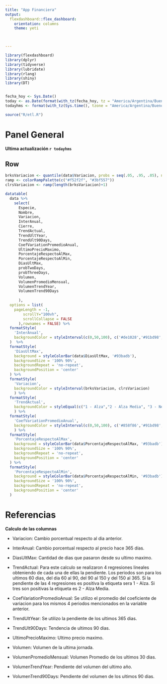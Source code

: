 ```yaml
---
title: "App Financiera"
output: 
  flexdashboard::flex_dashboard:
    orientation: columns
    theme: yeti
    


---
```


<style>

.navbar-inverse {
    background-color: #000000;
    border-color: #5d5d5d;
}

.navbar-inverse .navbar-nav>li>a:focus {
    color: #f3f3f3;
    background-color: transparent;
}

.navbar-inverse .navbar-nav>.active>a, .navbar-inverse .navbar-nav>.active>a:hover, .navbar-inverse .navbar-nav>.active>a:focus {
    color: #ffffff;
    background-color: transparent;
}

.chart-stage-flex {
  overflow: scroll !important;
}


</style>





```r

library(flexdashboard)
library(dplyr)
library(tidyverse)
library(lubridate)
library(rlang)
library(shiny)
library(DT)


fecha_hoy <- Sys.Date()
today <- as.Date(format(with_tz(fecha_hoy, tz = "America/Argentina/Buenos_Aires"), "%Y-%m-%d"))
todayhms <- format(with_tz(Sys.time(), tzone = "America/Argentina/Buenos_Aires"), "%Y-%m-%d %H:%M:%S")

source("R/etl.R")


```





Panel General {data-orientation=rows}
=====================================

**Ultima actualización `r todayhms`**



Row 
-----------------------------------------------------------------------


```r

brksVariacion <- quantile(data$Variacion, probs = seq(.05, .95, .05), na.rm = TRUE)
ramp <- colorRampPalette(c("#f52f2f", "#3bf557"))
clrsVariacion <- ramp(length(brksVariacion)+1)

datatable(
  data %>% 
    select(
      Especie, 
      Nombre,
      Variacion,
      InterAnual,
      Cierre, 
      TrendActual,
      TrendUltYear,
      TrendUlt90Days,
      CoefVariationPromedioAnual,
      UltimoPrecioMaximo,
      PorcentajeRespectoAlMax,
      PorcentajeRespectoAlMin,
      DiasUltMax, 
      probTwoDays,
      probThreeDays,
      Volumen,
      VolumenPromedioMensual,
      VolumenTrendYear,
      VolumenTrend90Days
      
      ), 
  options = list(
    pageLength = -1,
        scrollY="100vh",
        scrollCollapse = FALSE
      ),rownames = FALSE) %>% 
  formatStyle(
    'InterAnual',
    backgroundColor = styleInterval(c(0,50,100), c('#de1028','#91bd98', '#68de79','#3bf557'))
  )  %>%
  formatStyle(
    'DiasUltMax',
    background = styleColorBar(data$DiasUltMax, '#93badb'),
    backgroundSize = '100% 90%',
    backgroundRepeat = 'no-repeat',
    backgroundPosition = 'center'
  ) %>%
  formatStyle(
    'Variacion',
    backgroundColor = styleInterval(brksVariacion, clrsVariacion)
    ) %>%
  formatStyle(
    'TrendActual',
    backgroundColor = styleEqual(c("1 - Alza","2 - Alza Media", "3 - Neutro", "4 - Baja Media", "5 - Baja"),c('#15e854','#5cbd79', '#a39b9c','#c45260', '#de1028'))
    ) %>%
  formatStyle(
    'CoefVariationPromedioAnual',
    backgroundColor = styleInterval(c(0,50,100), c('#858f86','#91bd98', '#68de79','#3bf557'))
    ) %>%
  formatStyle(
    'PorcentajeRespectoAlMax',
    background = styleColorBar(data$PorcentajeRespectoAlMax, '#93badb'),
    backgroundSize = '100% 90%',
    backgroundRepeat = 'no-repeat',
    backgroundPosition = 'center'
  ) %>%
  formatStyle(
    'PorcentajeRespectoAlMin',
    background = styleColorBar(data$PorcentajeRespectoAlMin, '#93badb'),
    backgroundSize = '100% 90%',
    backgroundRepeat = 'no-repeat',
    backgroundPosition = 'center'
  )

```




Referencias {data-orientation=rows}
=====================================


**Calculo de las columnas**


* Variacion: Cambio porcentual respecto al dia anterior.

* InterAnual: Cambio porcentual respecto al precio hace 365 días.

* DiasUltMax: Cantidad de dias que pasaron desde su ultimo maximo.

* TrendActual: Para este calculo se realizaron 4 regresiones lineales obteniendo de cada una de ellas la pendiente. Los periodos son para los ultimos 60 dias, del dia 60 al 90, del 90 al 150 y del 150 al 365. Si la pendiente de las 4 regresiones es positiva la etiqueta sera 1 - Alza. Si tres son positivas la etiqueta es 2 - Alza Media.

* CoefVariationPromedioAnual: Se utilizo el promedio del coeficiente de variacion para los mismos 4 periodos mencionados en la variable anterior.

* TrendUltYear: Se utilizo la pendiente de los ultimos 365 dias.

* TrendUlt90Days: Tendencia de ultimos 90 dias.

* UltimoPrecioMaximo: Ultimo precio maximo.

* Volumen: Volumen de la ultima jornada.

* VolumenPromedioMensual: Volumen Promedio de los ultimos 30 dias.

* VolumenTrendYear: Pendiente del volumen del ultimo año.

* VolumenTrend90Days: Pendiente del volumen de los ultimos 90 dias.

